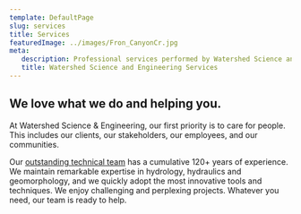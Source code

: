 ```yaml
---
template: DefaultPage
slug: services
title: Services
featuredImage: ../images/Fron_CanyonCr.jpg
meta:
   description: Professional services performed by Watershed Science and Engineering
   title: Watershed Science and Engineering Services
---
```



## We love what we do and helping you.

At Watershed Science & Engineering, our first priority is to care for people. This includes our clients, our stakeholders, our employees, and our communities.

Our [outstanding technical team](/team) has a cumulative 120+ years of experience. We maintain remarkable expertise in hydrology, hydraulics and geomorphology, and we quickly adopt the most innovative tools and techniques. We enjoy challenging and perplexing projects. Whatever you need, our team is ready to help.

<Services />

